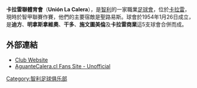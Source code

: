 {{Infobox football club
| clubname   = 卡拉雷聯<br /> Unión La Calera
| image      = 
| fullname   = 卡拉雷聯體育會
| nickname   = 泥水工<br /> 紅軍
| founded    = 1954年1月26日
| ground     = [[尼古拉斯查洪市政球場|尼古拉斯查洪市政球場]]
| capacity   = 15,000
| chairman   = 卡美路·聖馬田
| manager    = 艾里奧·彭利拿
| league     = [[智利甲組足球聯賽|智利甲組足球聯賽]]
| season     = 2021
| position   = 智甲，第 4 位
| pattern_la1=|pattern_b1=_thinwhitesides|pattern_ra1=
| leftarm1=FF0000|body1=FF0000|rightarm1=FF0000|shorts1=FF0000|socks1=FF0000
| pattern_la2=|pattern_b2=_thinsidesonwhite|pattern_ra2=
| leftarm2=FFFFFF|body2=FFFFFF|rightarm2=FFFFFF|shorts2=FFFFFF|socks2=FFFFFF
}}

'''卡拉雷聯體育會'''（'''Unión La Calera'''），是[[智利|智利]]的一家職業[[足球會|足球會]]，位於[[卡拉雷|卡拉雷]]，現時於智甲聯賽作賽，他們的主要宿敵是聖路易斯。球會於1954年1月26日成立，是'''迪方'''、'''明拿斯拿維奧'''、'''干多'''、'''施文圖美倫'''及'''卡拉雷商業'''這5支球會合併而成。

== 外部連結 ==
*[https://web.archive.org/web/20070228105415/http://www.unionlacalera.cl/ Club Website] {{es icon}}
*[https://web.archive.org/web/20090211210124/http://aguantecalera.cl/ AguanteCalera.cl Fans Site - Unofficial] {{es icon}}

{{智甲}}

[[Category:智利足球俱乐部|Category:智利足球俱乐部]]